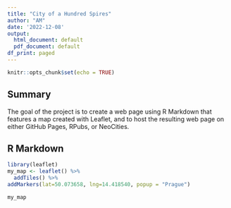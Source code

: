 ---
title: "City of a Hundred Spires"
author: "AM"
date: '2022-12-08'
output:
  html_document: default
  pdf_document: default
df_print: paged
---

```{r setup, include=TRUE}
knitr::opts_chunk$set(echo = TRUE)
```

## Summary

The goal of the project is to create a web page using R Markdown that features a map created with Leaflet, and to host the resulting web page on either GitHub Pages, RPubs, or NeoCities.


## R Markdown
```{r, echo=TRUE}
library(leaflet)
my_map <- leaflet() %>%
  addTiles() %>%
addMarkers(lat=50.073658, lng=14.418540, popup = "Prague")

my_map
```